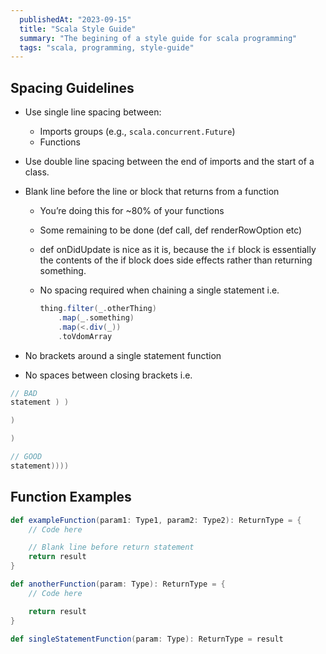 ```yaml
---
  publishedAt: "2023-09-15"
  title: "Scala Style Guide"
  summary: "The begining of a style guide for scala programming"
  tags: "scala, programming, style-guide"
---
```



## Spacing Guidelines

- Use single line spacing between:

  - Imports groups (e.g., `scala.concurrent.Future`)
  - Functions

- Use double line spacing between the end of imports and the start of a class.

- Blank line before the line or block that returns from a function

  - You’re doing this for ~80% of your functions
  - Some remaining to be done (def call, def renderRowOption etc)

  - def onDidUpdate is nice as it is, because the `if` block is essentially the contents of the if block does side effects rather than returning something.

  - No spacing required when chaining a single statement i.e.
    ```scala
    thing.filter(_.otherThing)
    	.map(_.something)
    	.map(<.div(_))
    	.toVdomArray
    ```

- No brackets around a single statement function
- No spaces between closing brackets i.e.

```scala
// BAD
statement ) )

)

)

// GOOD
statement))))
```

## Function Examples

```scala
def exampleFunction(param1: Type1, param2: Type2): ReturnType = {
    // Code here

    // Blank line before return statement
    return result
}
```

```scala
def anotherFunction(param: Type): ReturnType = {
    // Code here

    return result
}
```

```scala
def singleStatementFunction(param: Type): ReturnType = result
```
